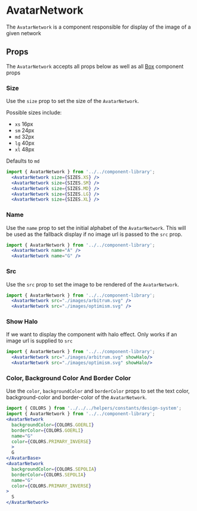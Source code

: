 

# AvatarNetwork

The `AvatarNetwork` is a component responsible for display of the image of a given network

<Canvas>
  <Story id="ui-components-component-library-avatar-network-avatar-network-stories-js--default-story" />
</Canvas>

## Props

The `AvatarNetwork` accepts all props below as well as all [Box](/docs/ui-components-ui-box-box-stories-js--default-story) component props

<ArgsTable of={AvatarNetwork} />

### Size

Use the `size` prop to set the size of the `AvatarNetwork`.

Possible sizes include:

- `xs` 16px
- `sm` 24px
- `md` 32px
- `lg` 40px
- `xl` 48px

Defaults to `md`

<Canvas>
  <Story id="ui-components-component-library-avatar-network-avatar-network-stories-js--size" />
</Canvas>

```jsx
import { AvatarNetwork } from '../../component-library';
  <AvatarNetwork size={SIZES.XS} />
  <AvatarNetwork size={SIZES.SM} />
  <AvatarNetwork size={SIZES.MD} />
  <AvatarNetwork size={SIZES.LG} />
  <AvatarNetwork size={SIZES.XL} />
```

###  Name

Use the `name` prop to set the initial alphabet of the `AvatarNetwork`. This will be used as the fallback display if no image url is passed to the `src` prop.

<Canvas>
  <Story id="ui-components-component-library-avatar-network-avatar-network-stories-js--name" />
</Canvas>

```jsx
import { AvatarNetwork } from '../../component-library';
  <AvatarNetwork name="A" />
  <AvatarNetwork name="G" />
```

###  Src

Use the `src` prop to set the image to be rendered of the `AvatarNetwork`.

<Canvas>
  <Story id="ui-components-component-library-avatar-network-avatar-network-stories-js--src" />
</Canvas>

```jsx
import { AvatarNetwork } from '../../component-library';
  <AvatarNetwork src="./images/arbitrum.svg" />
  <AvatarNetwork src="./images/optimism.svg" />
```

### Show Halo

If we want to display the component with halo effect. Only works if an image url is supplied to `src`

<Canvas>
  <Story id="ui-components-component-library-avatar-network-avatar-network-stories-js--show-halo" />
</Canvas>

```jsx
import { AvatarNetwork } from '../../component-library';
  <AvatarNetwork src="./images/arbitrum.svg" showHalo/>
  <AvatarNetwork src="./images/optimism.svg" showHalo/>
```

### Color, Background Color And Border Color

Use the `color`, `backgroundColor` and `borderColor` props to set the text color, background-color and border-color of the `AvatarNetwork`.

<Canvas>
  <Story id="ui-components-component-library-avatar-network-avatar-network-stories-js--color-background-color-and-border-color" />
</Canvas>

```jsx
import { COLORS } from '../../../helpers/constants/design-system';
import { AvatarNetwork } from '../../component-library';
<AvatarNetwork
  backgroundColor={COLORS.GOERLI}
  borderColor={COLORS.GOERLI}
  name="G"
  color={COLORS.PRIMARY_INVERSE}
  >
  G
</AvatarBase>
<AvatarNetwork
  backgroundColor={COLORS.SEPOLIA}
  borderColor={COLORS.SEPOLIA}
  name="G"
  color={COLORS.PRIMARY_INVERSE}
>
  S
</AvatarNetwork>
```